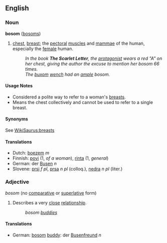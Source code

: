 ==English==
===Noun===
'''bosom''' ([[bosoms]])

# [[chest]], [[breast]]; the [[pectoral]] [[muscle]]s and [[mammae]] of the human, especially the [[female]] human.
#:''In the book '''The Scarlet Letter''', the [[protagonist]] wears a red "A" on her chest, giving the author the excuse to mention her bosom 66 times.''
#:''The [[buxom]] [[wench]] had an [[ample]] bosom.''

====Usage Notes====
*Considered a polite way to refer to a woman's [[breast]]s.
*Means the chest collectively and cannot be used to refer to a single breast.

====Synonyms====
See [[WikiSaurus:breasts]]

====Translations====
*Dutch: [[boezem]] ''m''
*Finnish: [[povi#Finnish|povi]] (1, ''of a woman''), [[rinta]] (1, ''general'')
*German: der [[Busen]] ''n''
*Slovene: [[prsi]] ''f pl'', [[prsa]] ''n pl'' (colloq.), [[nedra]] ''n pl'' (liter.)

===Adjective===
''bosom'' (no [[comparative]] or [[superlative]] form)

# Describes a very [[close]] [[relationship]].
#: ''bosom [[buddy|buddies]]''

====Translations====
*German: [[bosom]] [[buddy]]: der [[Busenfreund]] ''n''